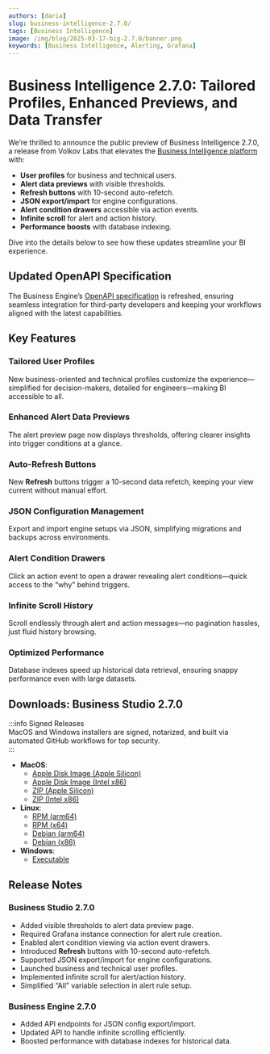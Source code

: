 ```yaml
---
authors: [daria]
slug: business-intelligence-2.7.0/
tags: [Business Intelligence]
image: /img/blog/2025-03-17-big-2.7.0/banner.png
keywords: [Business Intelligence, Alerting, Grafana]
---
```



# Business Intelligence 2.7.0: Tailored Profiles, Enhanced Previews, and Data Transfer

We’re thrilled to announce the public preview of Business Intelligence 2.7.0, a release from Volkov Labs that elevates the [Business Intelligence platform](/big/) with:

- **User profiles** for business and technical users.
- **Alert data previews** with visible thresholds.
- **Refresh buttons** with 10-second auto-refetch.
- **JSON export/import** for engine configurations.
- **Alert condition drawers** accessible via action events.
- **Infinite scroll** for alert and action history.
- **Performance boosts** with database indexing.

Dive into the details below to see how these updates streamline your BI experience.

## Updated OpenAPI Specification

The Business Engine’s [OpenAPI specification](/big/api/) is refreshed, ensuring seamless integration for third-party developers and keeping your workflows aligned with the latest capabilities.

## Key Features

### Tailored User Profiles

New business-oriented and technical profiles customize the experience—simplified for decision-makers, detailed for engineers—making BI accessible to all.

### Enhanced Alert Data Previews

The alert preview page now displays thresholds, offering clearer insights into trigger conditions at a glance.

### Auto-Refresh Buttons

New **Refresh** buttons trigger a 10-second data refetch, keeping your view current without manual effort.

### JSON Configuration Management

Export and import engine setups via JSON, simplifying migrations and backups across environments.

### Alert Condition Drawers

Click an action event to open a drawer revealing alert conditions—quick access to the “why” behind triggers.

### Infinite Scroll History

Scroll endlessly through alert and action messages—no pagination hassles, just fluid history browsing.

### Optimized Performance

Database indexes speed up historical data retrieval, ensuring snappy performance even with large datasets.

## Downloads: Business Studio 2.7.0

:::info Signed Releases  
MacOS and Windows installers are signed, notarized, and built via automated GitHub workflows for top security.  
:::

- **MacOS**:
  - [Apple Disk Image (Apple Silicon)](https://github.com/VolkovLabs/business-intelligence/releases/download/v2.7.0/Business.Studio-2.7.0-arm64.dmg)
  - [Apple Disk Image (Intel x86)](https://github.com/VolkovLabs/business-intelligence/releases/download/v2.7.0/Business.Studio-2.7.0-x64.dmg)
  - [ZIP (Apple Silicon)](https://github.com/VolkovLabs/business-intelligence/releases/download/v2.7.0/Business.Studio-darwin-arm64-2.7.0.zip)
  - [ZIP (Intel x86)](https://github.com/VolkovLabs/business-intelligence/releases/download/v2.7.0/Business.Studio-darwin-x64-2.7.0.zip)
- **Linux**:
  - [RPM (arm64)](https://github.com/VolkovLabs/business-intelligence/releases/download/v2.7.0/business-studio-2.7.0-1.arm64.rpm)
  - [RPM (x64)](https://github.com/VolkovLabs/business-intelligence/releases/download/v2.7.0/business-studio-2.7.0-1.x86_64.rpm)
  - [Debian (arm64)](https://github.com/VolkovLabs/business-intelligence/releases/download/v2.7.0/business-studio_2.7.0_arm64.deb)
  - [Debian (x86)](https://github.com/VolkovLabs/business-intelligence/releases/download/v2.7.0/business-studio_2.7.0_amd64.deb)
- **Windows**:
  - [Executable](https://github.com/VolkovLabs/business-intelligence/releases/download/v2.7.0/Business.Studio-2.7.0.Setup.exe)

<GettingStarted />

## Release Notes

### Business Studio 2.7.0

- Added visible thresholds to alert data preview page.
- Required Grafana instance connection for alert rule creation.
- Enabled alert condition viewing via action event drawers.
- Introduced **Refresh** buttons with 10-second auto-refetch.
- Supported JSON export/import for engine configurations.
- Launched business and technical user profiles.
- Implemented infinite scroll for alert/action history.
- Simplified “All” variable selection in alert rule setup.

### Business Engine 2.7.0

- Added API endpoints for JSON config export/import.
- Updated API to handle infinite scrolling efficiently.
- Boosted performance with database indexes for historical data.

<Feedback />
